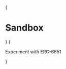 
{<h1 className="mt-10 mb-4 text-center text-[2.5rem] font-bold tracking-tight">Sandbox</h1>}
{<p className="mb-16 text-center text-lg text-gray-500 dark:text-gray-400">Experiment with ERC-6651</p>}


<Features>
  <Feature index={0} large centered id="gameboard-card">
      <Gameboard/>
  </Feature>
</Features>

